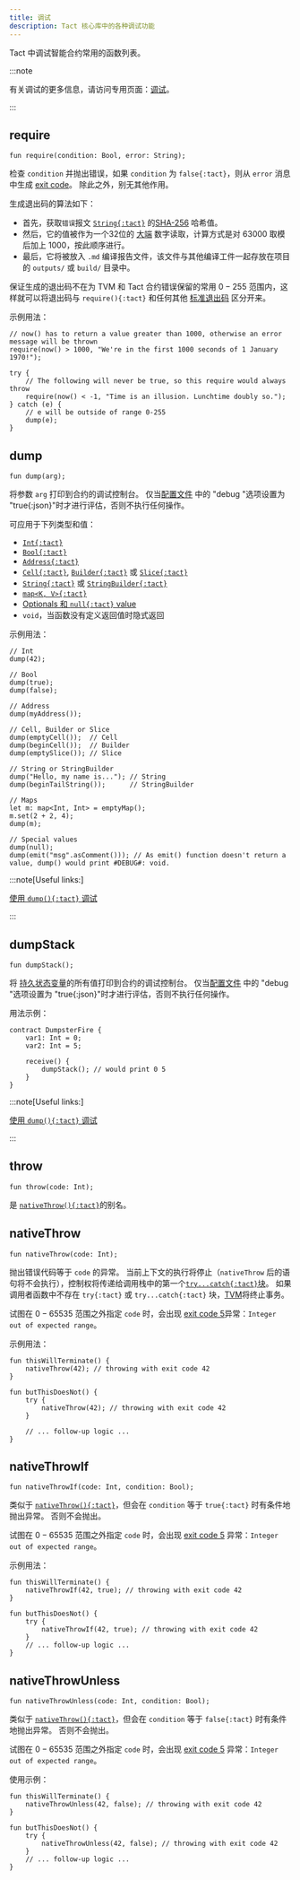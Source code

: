 ```yaml
---
title: 调试
description: Tact 核心库中的各种调试功能
---
```


Tact 中调试智能合约常用的函数列表。

:::note

  有关调试的更多信息，请访问专用页面：[调试](/zh-cn/book/debug)。

:::

## require

```tact
fun require(condition: Bool, error: String);
```

检查 `condition` 并抛出错误，如果 `condition` 为 `false{:tact}`，则从 `error` 消息中生成 [exit code](/zh-cn/book/exit-codes)。 除此之外，别无其他作用。

生成退出码的算法如下：

- 首先，获取`错误`报文 [`String{:tact}`][p] 的[SHA-256](https://en.wikipedia.org/wiki/SHA-2#Hash_standard) 哈希值。
- 然后，它的值被作为一个32位的 [大端](https://en.wikipedia.org/wiki/Endianness) 数字读取，计算方式是对 $63000$ 取模后加上 $1000$，按此顺序进行。
- 最后，它将被放入 `.md` 编译报告文件，该文件与其他编译工件一起存放在项目的 `outputs/` 或 `build/` 目录中。

保证生成的退出码不在为 TVM 和 Tact 合约错误保留的常用 $0 - 255$ 范围内，这样就可以将退出码与 `require(){:tact}` 和任何其他 [标准退出码](/zh-cn/book/exit-codes) 区分开来。

示例用法：

```tact
// now() has to return a value greater than 1000, otherwise an error message will be thrown
require(now() > 1000, "We're in the first 1000 seconds of 1 January 1970!");

try {
    // The following will never be true, so this require would always throw
    require(now() < -1, "Time is an illusion. Lunchtime doubly so.");
} catch (e) {
    // e will be outside of range 0-255
    dump(e);
}
```

## dump

```tact
fun dump(arg);
```

将参数 `arg` 打印到合约的调试控制台。 仅当[配置文件](/zh-cn/book/config) 中的 "debug "选项设置为 "true{:json}"时才进行评估，否则不执行任何操作。

可应用于下列类型和值：

- [`Int{:tact}`][int]
- [`Bool{:tact}`][bool]
- [`Address{:tact}`][p]
- [`Cell{:tact}`][cell], [`Builder{:tact}`][builder] 或 [`Slice{:tact}`][slice]
- [`String{:tact}`][p] 或 [`StringBuilder{:tact}`][p]
- [`map<K, V>{:tact}`](/zh-cn/book/maps)
- [Optionals 和 `null{:tact}` value](/zh-cn/book/optionals)
- `void`，当函数没有定义返回值时隐式返回

示例用法：

```tact
// Int
dump(42);

// Bool
dump(true);
dump(false);

// Address
dump(myAddress());

// Cell, Builder or Slice
dump(emptyCell());  // Cell
dump(beginCell());  // Builder
dump(emptySlice()); // Slice

// String or StringBuilder
dump("Hello, my name is..."); // String
dump(beginTailString());      // StringBuilder

// Maps
let m: map<Int, Int> = emptyMap();
m.set(2 + 2, 4);
dump(m);

// Special values
dump(null);
dump(emit("msg".asComment())); // As emit() function doesn't return a value, dump() would print #DEBUG#: void.
```

:::note[Useful links:]

  [使用 `dump(){:tact}` 调试](/zh-cn/book/debug#tests-dump)

:::

## dumpStack

```tact
fun dumpStack();
```

将 [持久状态变量](/zh-cn/book/contracts#variables)的所有值打印到合约的调试控制台。 仅当[配置文件](/zh-cn/book/config) 中的 "debug "选项设置为 "true{:json}"时才进行评估，否则不执行任何操作。

用法示例：

```tact {6}
contract DumpsterFire {
    var1: Int = 0;
    var2: Int = 5;

    receive() {
        dumpStack(); // would print 0 5
    }
}
```

:::note[Useful links:]

  [使用 `dump(){:tact}` 调试](/zh-cn/book/debug#tests-dump)

:::

## throw

```tact
fun throw(code: Int);
```

是 [`nativeThrow(){:tact}`](#nativethrow)的别名。

## nativeThrow

```tact
fun nativeThrow(code: Int);
```

抛出错误代码等于 `code` 的异常。 当前上下文的执行将停止（`nativeThrow` 后的语句将不会执行），控制权将传递给调用栈中的第一个[`try...catch{:tact}`块](/zh-cn/book/statements#try-catch)。 如果调用者函数中不存在 `try{:tact}` 或 `try...catch{:tact}` 块，[TVM](https://docs.ton.org/learn/tvm-instructions/tvm-overview)将终止事务。

试图在 $0 - 65535$ 范围之外指定 `code` 时，会出现 [exit code 5](/zh-cn/book/exit-codes#5)异常：`Integer out of expected range`。

示例用法：

```tact {2,7}
fun thisWillTerminate() {
    nativeThrow(42); // throwing with exit code 42
}

fun butThisDoesNot() {
    try {
        nativeThrow(42); // throwing with exit code 42
    }

    // ... follow-up logic ...
}
```

## nativeThrowIf

```tact
fun nativeThrowIf(code: Int, condition: Bool);
```

类似于 [`nativeThrow(){:tact}`](#nativethrow)，但会在 `condition` 等于 `true{:tact}` 时有条件地抛出异常。 否则不会抛出。

试图在 $0 - 65535$ 范围之外指定 `code` 时，会出现 [exit code 5](/zh-cn/book/exit-codes#5) 异常：`Integer out of expected range`。

示例用法：

```tact {2,7}
fun thisWillTerminate() {
    nativeThrowIf(42, true); // throwing with exit code 42
}

fun butThisDoesNot() {
    try {
        nativeThrowIf(42, true); // throwing with exit code 42
    }
    // ... follow-up logic ...
}
```

## nativeThrowUnless

```tact
fun nativeThrowUnless(code: Int, condition: Bool);
```

类似于 [`nativeThrow(){:tact}`](#nativethrow)，但会在 `condition` 等于 `false{:tact}` 时有条件地抛出异常。 否则不会抛出。

试图在 $0 - 65535$ 范围之外指定 `code` 时，会出现 [exit code 5](/zh-cn/book/exit-codes#5) 异常：`Integer out of expected range`。

使用示例：

```tact {2,7}
fun thisWillTerminate() {
    nativeThrowUnless(42, false); // throwing with exit code 42
}

fun butThisDoesNot() {
    try {
        nativeThrowUnless(42, false); // throwing with exit code 42
    }
    // ... follow-up logic ...
}
```

[p]: /zh-cn/book/types#primitive-types
[bool]: /zh-cn/book/types#booleans
[int]: /zh-cn/book/integers
[cell]: /zh-cn/book/cells#cells
[builder]: /zh-cn/book/cells#builders
[slice]: /zh-cn/book/cells#slices
